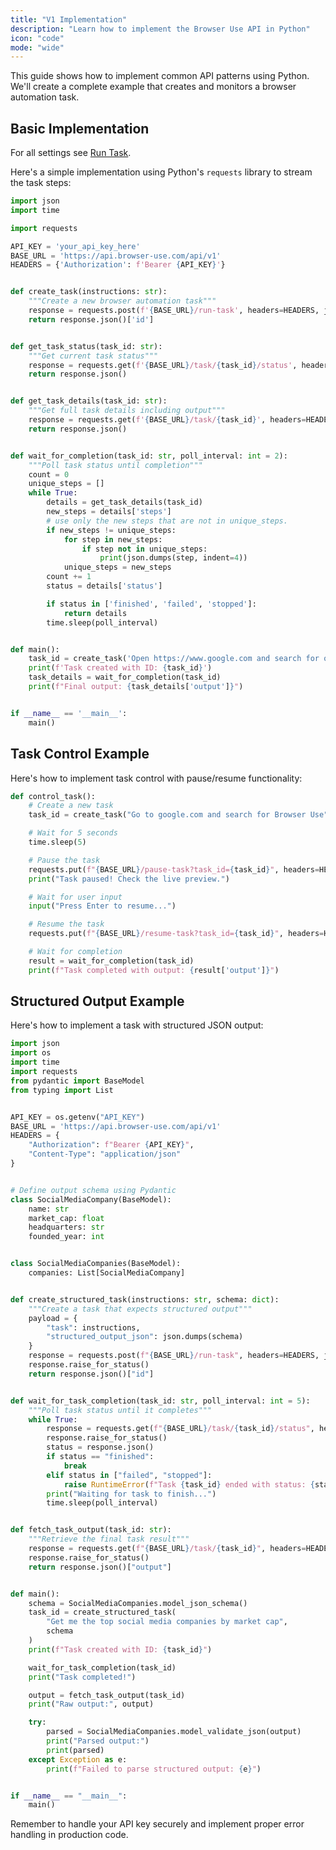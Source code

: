 ```yaml
---
title: "V1 Implementation"
description: "Learn how to implement the Browser Use API in Python"
icon: "code"
mode: "wide"
---
```


This guide shows how to implement common API patterns using Python. We'll create a complete example that creates and monitors a browser automation task.

## Basic Implementation

For all settings see [Run Task](/api-reference/api-v1/run-task).

Here's a simple implementation using Python's `requests` library to stream the task steps:

```python
import json
import time

import requests

API_KEY = 'your_api_key_here'
BASE_URL = 'https://api.browser-use.com/api/v1'
HEADERS = {'Authorization': f'Bearer {API_KEY}'}


def create_task(instructions: str):
	"""Create a new browser automation task"""
	response = requests.post(f'{BASE_URL}/run-task', headers=HEADERS, json={'task': instructions})
	return response.json()['id']


def get_task_status(task_id: str):
	"""Get current task status"""
	response = requests.get(f'{BASE_URL}/task/{task_id}/status', headers=HEADERS)
	return response.json()


def get_task_details(task_id: str):
	"""Get full task details including output"""
	response = requests.get(f'{BASE_URL}/task/{task_id}', headers=HEADERS)
	return response.json()


def wait_for_completion(task_id: str, poll_interval: int = 2):
	"""Poll task status until completion"""
	count = 0
	unique_steps = []
	while True:
		details = get_task_details(task_id)
		new_steps = details['steps']
		# use only the new steps that are not in unique_steps.
		if new_steps != unique_steps:
			for step in new_steps:
				if step not in unique_steps:
					print(json.dumps(step, indent=4))
			unique_steps = new_steps
		count += 1
		status = details['status']

		if status in ['finished', 'failed', 'stopped']:
			return details
		time.sleep(poll_interval)


def main():
	task_id = create_task('Open https://www.google.com and search for openai')
	print(f'Task created with ID: {task_id}')
	task_details = wait_for_completion(task_id)
	print(f"Final output: {task_details['output']}")


if __name__ == '__main__':
	main()

```

## Task Control Example

Here's how to implement task control with pause/resume functionality:

```python
def control_task():
    # Create a new task
    task_id = create_task("Go to google.com and search for Browser Use")

    # Wait for 5 seconds
    time.sleep(5)

    # Pause the task
    requests.put(f"{BASE_URL}/pause-task?task_id={task_id}", headers=HEADERS)
    print("Task paused! Check the live preview.")

    # Wait for user input
    input("Press Enter to resume...")

    # Resume the task
    requests.put(f"{BASE_URL}/resume-task?task_id={task_id}", headers=HEADERS)

    # Wait for completion
    result = wait_for_completion(task_id)
    print(f"Task completed with output: {result['output']}")
```

## Structured Output Example

Here's how to implement a task with structured JSON output:

```python
import json
import os
import time
import requests
from pydantic import BaseModel
from typing import List


API_KEY = os.getenv("API_KEY")
BASE_URL = 'https://api.browser-use.com/api/v1'
HEADERS = {
    "Authorization": f"Bearer {API_KEY}",
    "Content-Type": "application/json"
}


# Define output schema using Pydantic
class SocialMediaCompany(BaseModel):
    name: str
    market_cap: float
    headquarters: str
    founded_year: int


class SocialMediaCompanies(BaseModel):
    companies: List[SocialMediaCompany]


def create_structured_task(instructions: str, schema: dict):
    """Create a task that expects structured output"""
    payload = {
        "task": instructions,
        "structured_output_json": json.dumps(schema)
    }
    response = requests.post(f"{BASE_URL}/run-task", headers=HEADERS, json=payload)
    response.raise_for_status()
    return response.json()["id"]


def wait_for_task_completion(task_id: str, poll_interval: int = 5):
    """Poll task status until it completes"""
    while True:
        response = requests.get(f"{BASE_URL}/task/{task_id}/status", headers=HEADERS)
        response.raise_for_status()
        status = response.json()
        if status == "finished":
            break
        elif status in ["failed", "stopped"]:
            raise RuntimeError(f"Task {task_id} ended with status: {status}")
        print("Waiting for task to finish...")
        time.sleep(poll_interval)


def fetch_task_output(task_id: str):
    """Retrieve the final task result"""
    response = requests.get(f"{BASE_URL}/task/{task_id}", headers=HEADERS)
    response.raise_for_status()
    return response.json()["output"]


def main():
    schema = SocialMediaCompanies.model_json_schema()
    task_id = create_structured_task(
        "Get me the top social media companies by market cap",
        schema
    )
    print(f"Task created with ID: {task_id}")

    wait_for_task_completion(task_id)
    print("Task completed!")

    output = fetch_task_output(task_id)
    print("Raw output:", output)

    try:
        parsed = SocialMediaCompanies.model_validate_json(output)
        print("Parsed output:")
        print(parsed)
    except Exception as e:
        print(f"Failed to parse structured output: {e}")


if __name__ == "__main__":
    main()
```

<Note>
  Remember to handle your API key securely and implement proper error handling
  in production code.
</Note>
